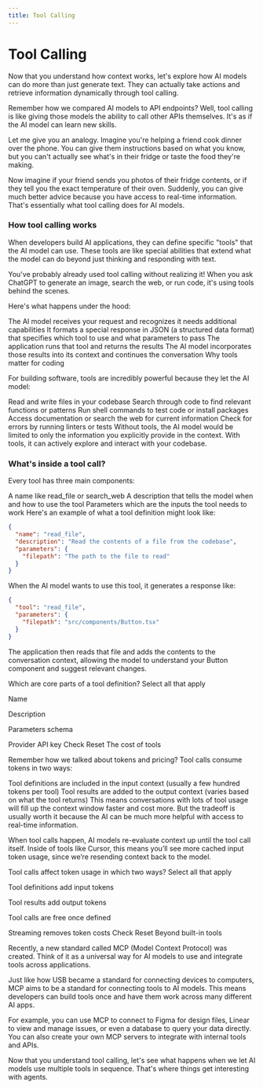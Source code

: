 ```yaml
---
title: Tool Calling
---
```

<MuxPlayer playbackId="TVEI1qteP9PzBGojxcJazbO24ipeCrwAaYERrJMIXag" />

# Tool Calling

Now that you understand how context works, let's explore how AI models can do more than just generate text. They can actually take actions and retrieve information dynamically through tool calling.

Remember how we compared AI models to API endpoints? Well, tool calling is like giving those models the ability to call other APIs themselves. It's as if the AI model can learn new skills.

Let me give you an analogy. Imagine you're helping a friend cook dinner over the phone. You can give them instructions based on what you know, but you can't actually see what's in their fridge or taste the food they're making.

Now imagine if your friend sends you photos of their fridge contents, or if they tell you the exact temperature of their oven. Suddenly, you can give much better advice because you have access to real-time information. That's essentially what tool calling does for AI models.

### How tool calling works

When developers build AI applications, they can define specific "tools" that the AI model can use. These tools are like special abilities that extend what the model can do beyond just thinking and responding with text.

You've probably already used tool calling without realizing it! When you ask ChatGPT to generate an image, search the web, or run code, it's using tools behind the scenes.

Here's what happens under the hood:

The AI model receives your request and recognizes it needs additional capabilities
It formats a special response in JSON (a structured data format) that specifies which tool to use and what parameters to pass
The application runs that tool and returns the results
The AI model incorporates those results into its context and continues the conversation
Why tools matter for coding

For building software, tools are incredibly powerful because they let the AI model:

Read and write files in your codebase
Search through code to find relevant functions or patterns
Run shell commands to test code or install packages
Access documentation or search the web for current information
Check for errors by running linters or tests
Without tools, the AI model would be limited to only the information you explicitly provide in the context. With tools, it can actively explore and interact with your codebase.

### What's inside a tool call?

Every tool has three main components:

A name like read_file or search_web
A description that tells the model when and how to use the tool
Parameters which are the inputs the tool needs to work
Here's an example of what a tool definition might look like:

```json
{
  "name": "read_file",
  "description": "Read the contents of a file from the codebase",
  "parameters": {
    "filepath": "The path to the file to read"
  }
}
```

When the AI model wants to use this tool, it generates a response like:

```json
{
  "tool": "read_file",
  "parameters": {
    "filepath": "src/components/Button.tsx"
  }
}
```

The application then reads that file and adds the contents to the conversation context, allowing the model to understand your Button component and suggest relevant changes.

Which are core parts of a tool definition?
Select all that apply

Name

Description

Parameters schema

Provider API key
Check
Reset
The cost of tools

Remember how we talked about tokens and pricing? Tool calls consume tokens in two ways:

Tool definitions are included in the input context (usually a few hundred tokens per tool)
Tool results are added to the output context (varies based on what the tool returns)
This means conversations with lots of tool usage will fill up the context window faster and cost more. But the tradeoff is usually worth it because the AI can be much more helpful with access to real-time information.

When tool calls happen, AI models re-evaluate context up until the tool call itself. Inside of tools like Cursor, this means you’ll see more cached input token usage, since we’re resending context back to the model.

Tool calls affect token usage in which two ways?
Select all that apply

Tool definitions add input tokens

Tool results add output tokens

Tool calls are free once defined

Streaming removes token costs
Check
Reset
Beyond built-in tools

Recently, a new standard called MCP (Model Context Protocol) was created. Think of it as a universal way for AI models to use and integrate tools across applications.

Just like how USB became a standard for connecting devices to computers, MCP aims to be a standard for connecting tools to AI models. This means developers can build tools once and have them work across many different AI apps.

For example, you can use MCP to connect to Figma for design files, Linear to view and manage issues, or even a database to query your data directly. You can also create your own MCP servers to integrate with internal tools and APIs.

Now that you understand tool calling, let's see what happens when we let AI models use multiple tools in sequence. That's where things get interesting with agents.
